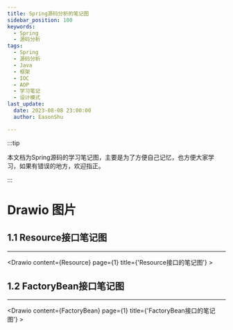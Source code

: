 ```yaml
---
title: Spring源码分析的笔记图
sidebar_position: 100
keywords:
  - Spring
  - 源码分析
tags:
  - Spring
  - 源码分析
  - Java
  - 框架
  - IOC
  - AOP
  - 学习笔记
  - 设计模式
last_update:
  date: 2023-08-08 23:00:00
  author: EasonShu

---
```



:::tip

本文档为Spring源码的学习笔记图，主要是为了方便自己记忆，也方便大家学习，如果有错误的地方，欢迎指正。

:::



<TOCInline toc={toc} />


# Drawio 图片



## 1.1 Resource接口笔记图


----
<Drawio content={Resource} page={1} title={'Resource接口的笔记图'} >
</Drawio>


## 1.2 FactoryBean接口笔记图

----
<Drawio content={FactoryBean} page={1} title={'FactoryBean接口的笔记图'} >
</Drawio>

